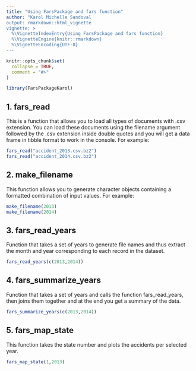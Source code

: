 ---
title: "Using FarsPackage and fars function"
author: "Karol Michelle Sandoval
output: rmarkdown::html_vignette
vignette: >
  %\VignetteIndexEntry{Using FarsPackage and fars function}
  %\VignetteEngine{knitr::rmarkdown}
  %\VignetteEncoding{UTF-8}
---

```{r, include = FALSE}
knitr::opts_chunk$set(
  collapse = TRUE,
  comment = "#>"
)
```

```{r setup}
library(FarsPackageKarol)
```

## 1. fars_read

This is a function that allows you to load all types of 
documents with .csv extension. You can load these documents
using the filename argument followed by the .csv extension 
inside double quotes and you will get a data frame in tibble 
format to work in the console. For example:

```{r setup1,eval = F}
fars_read("accident_2013.csv.bz2")
fars_read("accident_2014.csv.bz2")
```

## 2. make_filename

This function allows you to generate character objects 
containing a formatted combination of input values. For example:

```{r setup2,eval = F}
make_filename(2013)
make_filename(2014)
```

## 3. fars_read_years 

Function that takes a set of years to generate file names and thus extract the month and year corresponding to each record in the dataset.

```{r setup3,eval = F}
fars_read_years(c(2013,2014))
```

## 4. fars_summarize_years

Function that takes a set of years and calls the function fars_read_years, then joins them together and at the end you get a summary of the data.

```{r setup4,eval = F}
fars_summarize_years(c(2013,2014))
```


## 5. fars_map_state

This function takes the state number and plots the accidents per selected year.


```{r setup5,eval = F}
fars_map_state(1,2013)
```

